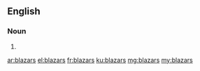 ==English==

===Noun===
{{head|en|plural}}

# {{plural of|blazar|lang=en}}

[[ar:blazars]]
[[el:blazars]]
[[fr:blazars]]
[[ku:blazars]]
[[mg:blazars]]
[[my:blazars]]